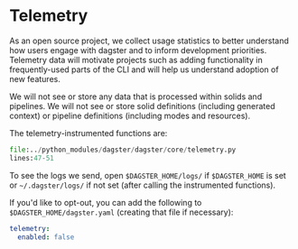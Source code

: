 
<DynamicMetaTags
  title="Telemetry | Dagster"
  description="Dagster is a system for building modern data applications."
/>

# Telemetry

As an open source project, we collect usage statistics to better understand how
users engage with dagster and to inform development priorities. Telemetry data
will motivate projects such as adding functionality in frequently-used parts
of the CLI and will help us understand adoption of new features.

We will not see or store any data that is processed within solids and
pipelines. We will not see or store solid definitions (including generated context)
or pipeline definitions (including modes and resources).

The telemetry-instrumented functions are:

```python literalinclude showLines caption=telemetry.py
file:../python_modules/dagster/dagster/core/telemetry.py
lines:47-51
```

To see the logs we send, open `$DAGSTER_HOME/logs/` if `$DAGSTER_HOME` is set or
`~/.dagster/logs/` if not set (after calling the instrumented functions).

If you'd like to opt-out, you can add the following to `$DAGSTER_HOME/dagster.yaml` (creating
that file if necessary):

```yaml
telemetry:
  enabled: false
```
